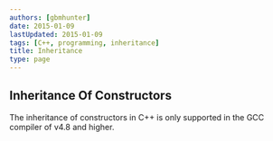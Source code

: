 ```yaml
---
authors: [gbmhunter]
date: 2015-01-09
lastUpdated: 2015-01-09
tags: [C++, programming, inheritance]
title: Inheritance
type: page
---
```


<WarningIsNotes />

## Inheritance Of Constructors

The inheritance of constructors in C++ is only supported in the GCC compiler of v4.8 and higher.
